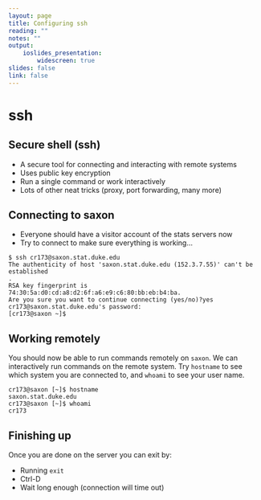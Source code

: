 ```yaml
---
layout: page
title: Configuring ssh
reading: ""
notes: ""
output: 
    ioslides_presentation:
        widescreen: true
slides: false
link: false
---
```


# ssh

## Secure shell (ssh)

* A secure tool for connecting and interacting with remote systems
* Uses public key encryption
* Run a single command or work interactively
* Lots of other neat tricks (proxy, port forwarding, many more)

## Connecting to saxon

* Everyone should have a visitor account of the stats servers now
* Try to connect to make sure everything is working...

```
$ ssh cr173@saxon.stat.duke.edu
The authenticity of host 'saxon.stat.duke.edu (152.3.7.55)' can't be established
.
RSA key fingerprint is 74:30:5a:d0:cd:a8:d2:6f:a6:e9:c6:80:bb:eb:b4:ba.
Are you sure you want to continue connecting (yes/no)?yes
cr173@saxon.stat.duke.edu's password:
[cr173@saxon ~]$
```

## Working remotely

You should now be able to run commands remotely on `saxon`. We can interactively run commands on the remote system. Try `hostname` to see which system you are connected to, and `whoami` to see your user name.

```
cr173@saxon [~]$ hostname
saxon.stat.duke.edu
cr173@saxon [~]$ whoami
cr173
```

## Finishing up

Once you are done on the server you can exit by:

* Running `exit`
* Ctrl-D
* Wait long enough (connection will time out)

